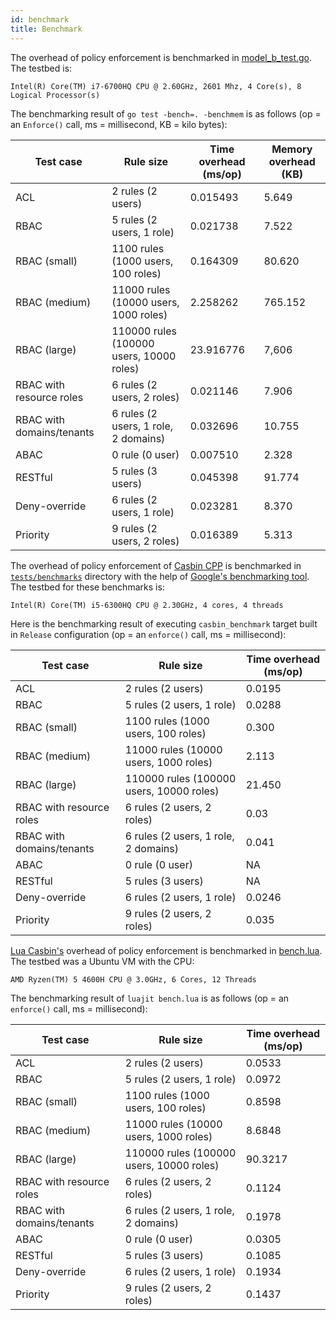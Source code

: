 ```yaml
---
id: benchmark
title: Benchmark
---
```



<Tabs>

<TabItem value="Go" label="Go" default>

The overhead of policy enforcement is benchmarked in [model_b_test.go](https://github.com/casbin/casbin/blob/master/model_b_test.go). The testbed is:

```
Intel(R) Core(TM) i7-6700HQ CPU @ 2.60GHz, 2601 Mhz, 4 Core(s), 8 Logical Processor(s)
```

The benchmarking result of ``go test -bench=. -benchmem`` is as follows (op = an ``Enforce()`` call, ms = millisecond, KB = kilo bytes):

Test case | Rule size | Time overhead (ms/op) | Memory overhead (KB)
----|------|------|----
ACL | 2 rules (2 users) | 0.015493 | 5.649
RBAC | 5 rules (2 users, 1 role) | 0.021738 | 7.522
RBAC (small) | 1100 rules (1000 users, 100 roles) | 0.164309 | 80.620
RBAC (medium) | 11000 rules (10000 users, 1000 roles) | 2.258262 | 765.152
RBAC (large) | 110000 rules (100000 users, 10000 roles) | 23.916776 | 7,606
RBAC with resource roles | 6 rules (2 users, 2 roles) | 0.021146 | 7.906
RBAC with domains/tenants | 6 rules (2 users, 1 role, 2 domains) | 0.032696 | 10.755
ABAC | 0 rule (0 user) | 0.007510 | 2.328
RESTful | 5 rules (3 users) | 0.045398 | 91.774
Deny-override | 6 rules (2 users, 1 role) | 0.023281 | 8.370
Priority | 9 rules (2 users, 2 roles) | 0.016389 | 5.313

</TabItem>

<TabItem value="C++" label="C++">

The overhead of policy enforcement of [Casbin CPP](https://github.com/casbin/casbin-cpp) is benchmarked in 
[`tests/benchmarks`](https://github.com/casbin/casbin-cpp/tree/master/tests/benchmarks) directory with the help of 
[Google's benchmarking tool](https://github.com/google/benchmark). The testbed for these benchmarks is:

```
Intel(R) Core(TM) i5-6300HQ CPU @ 2.30GHz, 4 cores, 4 threads
```

Here is the benchmarking result of executing `casbin_benchmark` target built in `Release` configuration (op = an `enforce()` call, ms = millisecond):

Test case | Rule size | Time overhead (ms/op)
----|------|------
ACL | 2 rules (2 users) | 0.0195
RBAC | 5 rules (2 users, 1 role) | 0.0288
RBAC (small) | 1100 rules (1000 users, 100 roles) | 0.300
RBAC (medium) | 11000 rules (10000 users, 1000 roles) | 2.113
RBAC (large) | 110000 rules (100000 users, 10000 roles) | 21.450
RBAC with resource roles | 6 rules (2 users, 2 roles) | 0.03
RBAC with domains/tenants | 6 rules (2 users, 1 role, 2 domains) | 0.041
ABAC | 0 rule (0 user) | NA
RESTful | 5 rules (3 users) | NA
Deny-override | 6 rules (2 users, 1 role) | 0.0246
Priority | 9 rules (2 users, 2 roles) | 0.035

</TabItem>

<TabItem value="Lua (JIT)" label="Lua (JIT)">

[Lua Casbin's](https://github.com/casbin/lua-casbin) overhead of policy enforcement is benchmarked in [bench.lua](https://github.com/casbin/lua-casbin/blob/master/bench.lua). The testbed was a Ubuntu VM with the CPU:

```
AMD Ryzen(TM) 5 4600H CPU @ 3.0GHz, 6 Cores, 12 Threads
```

The benchmarking result of ``luajit bench.lua`` is as follows (op = an ``enforce()`` call, ms = millisecond):

Test case | Rule size | Time overhead (ms/op)
----|------|------
ACL | 2 rules (2 users) | 0.0533
RBAC | 5 rules (2 users, 1 role) | 0.0972
RBAC (small) | 1100 rules (1000 users, 100 roles) | 0.8598
RBAC (medium) | 11000 rules (10000 users, 1000 roles) | 8.6848
RBAC (large) | 110000 rules (100000 users, 10000 roles) | 90.3217
RBAC with resource roles | 6 rules (2 users, 2 roles) | 0.1124
RBAC with domains/tenants | 6 rules (2 users, 1 role, 2 domains) | 0.1978
ABAC | 0 rule (0 user) | 0.0305
RESTful | 5 rules (3 users) | 0.1085
Deny-override | 6 rules (2 users, 1 role) | 0.1934
Priority | 9 rules (2 users, 2 roles) | 0.1437

</TabItem>

</Tabs>
